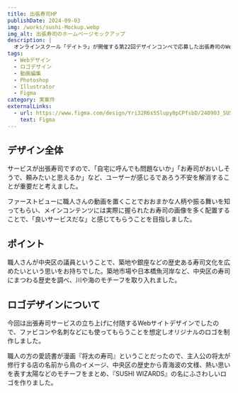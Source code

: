 ---
title: 出張寿司HP
publishDate: 2024-09-03
img: /works/sushi-Mockup.webp
img_alt: 出張寿司のホームページモックアップ
description: |
  オンラインスクール「デイトラ」が開催する第22回デザインコンペで応募した出張寿司のWebサイトデザインです。（※受賞はしていません）
tags:
  - Webデザイン
  - ロゴデザイン
  - 動画編集
  - Photoshop
  - Illustrator
  - Figma
category: 実案件
externalLinks: 
  - url: https://www.figma.com/design/Yri32R6sSSlupy0pCPfsbD/240903_SUSHI-WIZARDS_Competition?node-id=5-57916&t=TRgQLDyp2lZKKZUP-1
    text: Figma
---

## デザイン全体

サービスが出張寿司ですので、「自宅に呼んでも問題ないか」「お寿司がおいしそうで、頼みたいと思えるか」など、ユーザーが感じるであろう不安を解消することが重要だと考えました。

ファーストビューに職人さんの動画を置くことでおおまかな人柄や振る舞いを知ってもらい、メインコンテンツには実際に握られたお寿司の画像を多く配置することで、「良いサービスだな」と感じてもらうことを目指しました。

## ポイント

職人さんが中央区の議員ということで、築地や銀座などの歴史ある寿司文化を広めたいという思いをお持ちでした。築地市場や日本橋魚河岸など、中央区の寿司にまつわる歴史を調べ、川や海のモチーフを取り入れました。

## ロゴデザインについて

今回は出張寿司サービスの立ち上げに付随するWebサイトデザインでしたので、ファビコンや名刺などにも使ってもらうことを想定しオリジナルのロゴを制作しました。

職人の方の愛読書が漫画『将太の寿司』ということだったので、主人公の将太が修行する店の名前から鳥のイメージ、中央区の歴史から青海波の文様、熱い思いを表す太陽などのモチーフをまとめ、『SUSHI WIZARDS』の名にふさわしいロゴを作りました。


<ImageWithCaption
  src="/works/sushi-top-page.webp"
  alt="出張寿司HPのトップページイメージ"
/>

<ImageWithCaption
  src="/works/sushi-sub-pages.webp"
  alt="出張寿司HPの下層ページイメージ"
/>